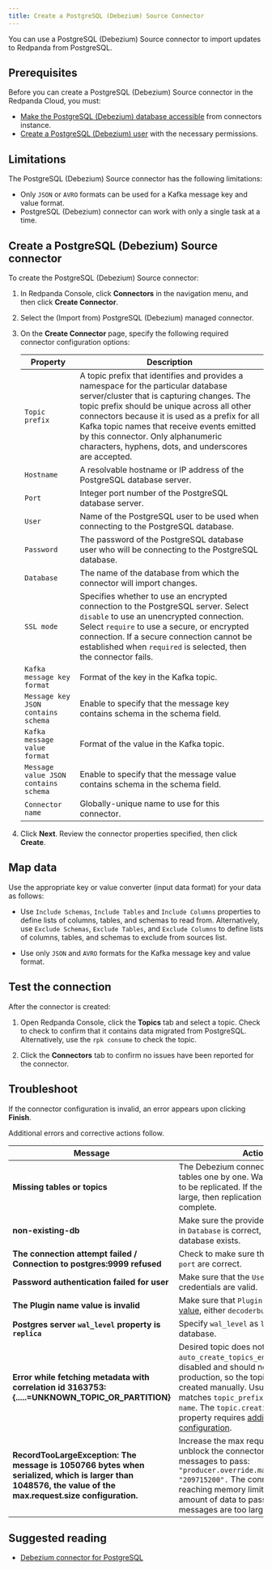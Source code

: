 ```yaml
---
title: Create a PostgreSQL (Debezium) Source Connector
---
```


<head>
    <meta name="title" content="Create a PostgreSQL (Debezium) Source Connector | Redpanda Docs"/>
    <meta name="description" content="Use the Redpanda Cloud UI to create a PostgreSQL (Debezium) Source Connector."/>
    <link rel="canonical" href="https://docs.redpanda.com/docs/deploy/deployment-option/cloud/managed-connectors/create-postgresql-connector/" />
</head>

You can use a PostgreSQL (Debezium) Source connector to import updates to Redpanda from PostgreSQL.

## Prerequisites

Before you can create a PostgreSQL (Debezium) Source connector in the Redpanda Cloud, you
must:

- [Make the PostgreSQL (Debezium) database accessible](https://debezium.io/documentation/reference/stable/connectors/postgresql.html#postgresql-security)
  from connectors instance.
- [Create a PostgreSQL (Debezium) user](https://debezium.io/documentation/reference/stable/connectors/postgresql.html#postgresql-permissions)
  with the necessary permissions.

## Limitations

The PostgreSQL (Debezium) Source connector has the following limitations:

- Only `JSON` or `AVRO` formats can be used for a Kafka message key and value format.
- PostgreSQL (Debezium) connector can work with only a single task at a time.

## Create a PostgreSQL (Debezium) Source connector

To create the PostgreSQL (Debezium) Source connector:

1. In Redpanda Console, click **Connectors** in the navigation menu, and then
   click **Create Connector**.
2. Select the (Import from) PostgreSQL (Debezium) managed connector.
3. On the **Create Connector** page, specify the following required connector
   configuration options:

   | Property                             | Description |
   | ------------------------------------ | ----------- |
   | `Topic prefix`                       | A topic prefix that identifies and provides a namespace for the particular database server/cluster that is capturing changes. The topic prefix should be unique across all other connectors because it is used as a prefix for all Kafka topic names that receive events emitted by this connector. Only alphanumeric characters, hyphens, dots, and underscores are accepted. |
   | `Hostname`                           | A resolvable hostname or IP address of the PostgreSQL database server. |
   | `Port`                               | Integer port number of the PostgreSQL database server. |
   | `User`                               | Name of the PostgreSQL user to be used when connecting to the PostgreSQL database. |
   | `Password`                           | The password of the PostgreSQL database user who will be connecting to the PostgreSQL database. |
   | `Database`                           | The name of the database from which the connector will import changes. |
   | `SSL mode`                           | Specifies whether to use an encrypted connection to the PostgreSQL server. Select `disable` to use an unencrypted connection. Select `require` to use a secure, or encrypted connection. If a secure connection cannot be established when `required` is selected, then the connector fails.  |
   | `Kafka message key format`           | Format of the key in the Kafka topic. |
   | `Message key JSON contains schema`   | Enable to specify that the message key contains schema in the schema field. |
   | `Kafka message value format`         | Format of the value in the Kafka topic. |
   | `Message value JSON contains schema` | Enable to specify that the message value contains schema in the schema field. |
   | `Connector name`                     | Globally-unique name to use for this connector. |
4. Click **Next**. Review the connector properties specified, then click **Create**.

## Map data

Use the appropriate key or value converter (input data format) for your data as follows:

- Use `Include Schemas`, `Include Tables` and `Include Columns` properties to define
  lists of columns, tables, and schemas to read from. Alternatively, use `Exclude Schemas`,
  `Exclude Tables`, and `Exclude Columns` to define lists of columns, tables, and
  schemas to exclude from sources list.

- Use only `JSON` and `AVRO` formats for the Kafka message key and value format.

## Test the connection

After the connector is created:

1. Open Redpanda Console, click the **Topics** tab and select a topic.
   Check to check to confirm that it contains data migrated from PostgreSQL.
   Alternatively, use the `rpk consume` to check the topic.

2. Click the **Connectors** tab to confirm no issues have been reported for the
   connector.

## Troubleshoot

If the connector configuration is invalid, an error appears upon clicking **Finish**.

Additional errors and corrective actions follow.

| Message | Action |
|---------|--------|
| **Missing tables or topics** | The Debezium connector replicates tables one by one. Wait for other tables to be replicated. If the database is quite large, then replication takes longer to complete. |
| **non-existing-db** | Make sure the provided database name in `Database` is correct, and that the database exists. |
| **The connection attempt failed / Connection to postgres:9999 refused** | Check to make sure that `hostname` and `port` are correct. |
| **Password authentication failed for user** | Make sure that the `User` and `Password` credentials are valid. |
| **The Plugin name value is invalid** | Make sure that `Plugin` contains a [valid value](https://debezium.io/documentation/reference/stable/connectors/postgresql.html#postgresql-property-plugin-name), either `decoderbufs` or `pgoutput`. |
| **Postgres server `wal_level` property is `replica`** | Specify `wal_level` as `logical` for your database. |
| **Error while fetching metadata with correlation id 3163753:{.....=UNKNOWN_TOPIC_OR_PARTITION}** | Desired topic does not exist. The `auto_create_topics_enabled` property is disabled and should not be enabled in production, so the topic must be created manually. Usually the topic matches `topic_prefix.full DB table name`. The `topic.creation.enable` property requires [additional configuration](https://debezium.io/documentation/reference/stable/configuration/topic-auto-create-config.html). |
| **RecordTooLargeException: The message is 1050766 bytes when serialized, which is larger than 1048576, the value of the max.request.size configuration.** | Increase the max request size to unblock the connector and allow large messages to pass: ```"producer.override.max.request.size": "209715200".``` The connector may be reaching memory limits and failing if the amount of data to pass or your messages are too large. |

## Suggested reading

* [Debezium connector for PostgreSQL](https://debezium.io/documentation/reference/stable/connectors/postgresql.html)
